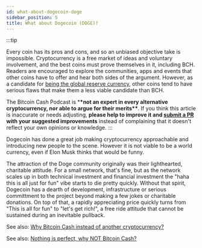 ```yaml
---
id: what-about-dogecoin-doge
sidebar_position: 5
title: What about Dogecoin (DOGE)?
---
```


:::tip

Every coin has its pros and cons, and so an unbiased objective take is impossible. Cryptocurrency is a free market of ideas and voluntary involvement, and the best coins must prove themselves in it, including BCH. Readers are encouraged to explore the communities, apps and events that other coins have to offer and hear both sides of the argument. However, as a candidate for [being the global reserve currency](/faqs/Podcast/what-do-you-mean-global-reserve-currency), other coins tend to have serious flaws that make them a less viable candidate than BCH.

The Bitcoin Cash Podcast is \***\*not an expert in every alternative cryptocurrency, nor able to argue for their merits\*\***. If you think this article is inaccurate or needs adjusting, **please help to improve it and [submit a PR](https://github.com/JeremyEllingham/bitcoincashpodcast-v2) with your suggested improvements** instead of complaining that it doesn't reflect your own opinions or knowledge.
:::

Dogecoin has done a great job making cryptocurrency approachable and introducing new people to the scene. However it is not viable to be a world currency, even if Elon Musk thinks that would be funny.

The attraction of the Doge community originally was their lighthearted, charitable attitude. For a small network, that's fine, but as the network scales up in both technical investment and financial investment the "haha this is all just for fun" vibe starts to die pretty quickly. Without that spirit, Dogecoin has a dearth of development, infrastructure or serious committment to the project beyond making a few jokes or charitable donations. On top of that, a rapidly appreciating price quickly turns from "This is all for fun" to "let's get rich!", a free ride attitude that cannot be sustained during an inevitable pullback.

See also: [Why Bitcoin Cash instead of another cryptocurrency?](/faqs/BCH/why-bitcoin-cash)

See also: [Nothing is perfect, why NOT Bitcoin Cash?](/faqs/BCH/why-not-bitcoin-cash)
